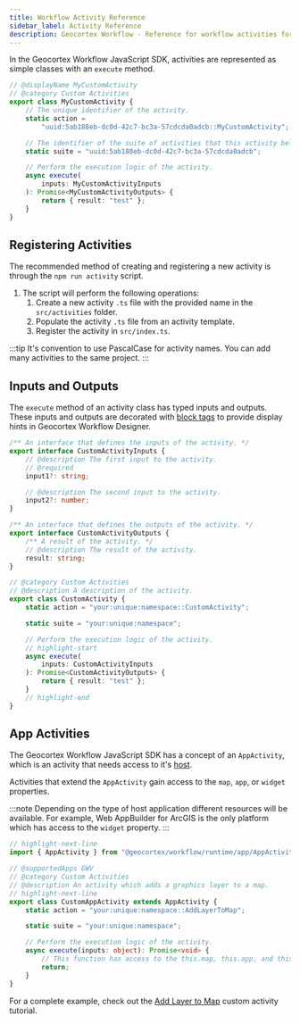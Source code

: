 ```yaml
---
title: Workflow Activity Reference
sidebar_label: Activity Reference
description: Geocortex Workflow - Reference for workflow activities for web applications
---
```


In the Geocortex Workflow JavaScript SDK, activities are represented as simple classes with an `execute` method.

```ts
// @displayName MyCustomActivity
// @category Custom Activities
export class MyCustomActivity {
    // The unique identifier of the activity.
    static action =
        "uuid:5ab188eb-dc0d-42c7-bc3a-57cdcda0adcb::MyCustomActivity";

    // The identifier of the suite of activities that this activity belongs to.
    static suite = "uuid:5ab188eb-dc0d-42c7-bc3a-57cdcda0adcb";

    // Perform the execution logic of the activity.
    async execute(
        inputs: MyCustomActivityInputs
    ): Promise<MyCustomActivityOutputs> {
        return { result: "test" };
    }
}
```

## Registering Activities

The recommended method of creating and registering a new activity is through the `npm run activity` script.

1. The script will perform the following operations:
    1. Create a new activity `.ts` file with the provided name in the `src/activities` folder.
    1. Populate the activity `.ts` file from an activity template.
    1. Register the activity in `src/index.ts`.

:::tip
It's convention to use PascalCase for activity names.
You can add many activities to the same project.
:::

## Inputs and Outputs

The `execute` method of an activity class has typed inputs and outputs. These inputs and outputs are decorated with [block tags](sdk-web-activity-block-tags.mdx) to provide display hints in Geocortex Workflow Designer.

```ts title="src/activities/CustomActivity.ts"
/** An interface that defines the inputs of the activity. */
export interface CustomActivityInputs {
    // @description The first input to the activity.
    // @required
    input1?: string;

    // @description The second input to the activity.
    input2?: number;
}

/** An interface that defines the outputs of the activity. */
export interface CustomActivityOutputs {
    /** A result of the activity. */
    // @description The result of the activity.
    result: string;
}

// @category Custom Activities
// @description A description of the activity.
export class CustomActivity {
    static action = "your:unique:namespace::CustomActivity";

    static suite = "your:unique:namespace";

    // Perform the execution logic of the activity.
    // highlight-start
    async execute(
        inputs: CustomActivityInputs
    ): Promise<CustomActivityOutputs> {
        return { result: "test" };
    }
    // highlight-end
}
```

## App Activities

The Geocortex Workflow JavaScript SDK has a concept of an `AppActivity`, which is an activity that needs access to it's [host](concepts-key-concepts.mdx#geocortex-workflow-hosts).

Activities that extend the `AppActivity` gain access to the `map`, `app`, or `widget` properties.

:::note
Depending on the type of host application different resources will be available. For example, Web AppBuilder for ArcGIS is the only platform which has access to the `widget` property.
:::

```ts
// highlight-next-line
import { AppActivity } from "@geocortex/workflow/runtime/app/AppActivity";

// @supportedApps GWV
// @category Custom Activities
// @description An activity which adds a graphics layer to a map.
// highlight-next-line
export class CustomAppActivity extends AppActivity {
    static action = "your:unique:namespace::AddLayerToMap";

    static suite = "your:unique:namespace";

    // Perform the execution logic of the activity.
    async execute(inputs: object): Promise<void> {
        // This function has access to the this.map, this.app, and this.widget properties.
        return;
    }
}
```

For a complete example, check out the [Add Layer to Map](tutorial-web-add-layer-to-map.mdx) custom activity tutorial.
